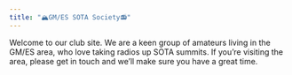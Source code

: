 ```yaml
---
title: "🏔️GM/ES SOTA Society📻"
---
```


Welcome to our club site. We are a keen group of amateurs living in the GM/ES area, who love taking radios up SOTA summits. If you're visiting the area, please get in touch and we'll make sure you have a great time.


